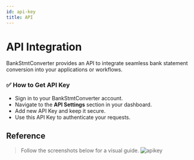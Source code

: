 ```yaml
---
id: api-key
title: API 
---
```


# API Integration

BankStmtConverter provides an API to integrate seamless bank statement conversion into your applications or workflows.

### ✅ How to Get API Key

- Sign in to your BankStmtConverter account.  
- Navigate to the **API Settings** section in your dashboard.  
- Add new API Key and keep it secure.  
- Use this API Key to authenticate your requests.


## Reference

> Follow the screenshots below for a visual guide.
![apikey](/images/APIkey.png)